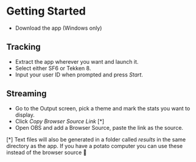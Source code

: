 
# Getting Started
- Download the app (Windows only)
  <DownloadButton transition:persist/>

## Tracking
- Extract the app wherever you want and launch it.
- Select either SF6 or Tekken 8.
- Input your user ID when prompted and press *Start*.

## Streaming
- Go to the Output screen, pick a theme and mark the stats you want to display.
- Click *Copy Browser Source Link* [*]
- Open OBS and add a Browser Source, paste the link as the source.

[*] Text files will also be generated in a folder called *results* in the same directory as the app. If you have a potato computer you can use these instead of the browser source 🥔
